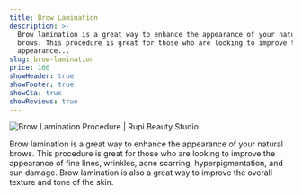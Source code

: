 ```yaml
---
title: Brow Lamination
description: >-
  Brow lamination is a great way to enhance the appearance of your natural
  brows. This procedure is great for those who are looking to improve the
  appearance...
slug: brow-lamination
price: 100
showHeader: true
showFooter: true
showCta: true
showReviews: true
---
```


![Brow Lamination Procedure | Rupi Beauty Studio](/uploads/services/brow-lamination.webp 'Brow Lamination Procedure | Rupi Beauty Studio')

Brow lamination is a great way to enhance the appearance of your natural brows. This procedure is great for those who are looking to improve the appearance of fine lines, wrinkles, acne scarring, hyperpigmentation, and sun damage. Brow lamination is also a great way to improve the overall texture and tone of the skin.
